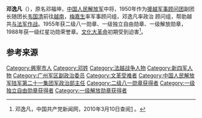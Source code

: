 {{noteTA
|1=zh-hans:蒋介石;zh-hk:蒋介石;zh-tw:蒋中正;
|2=zh-hans:斯大林;zh-hk:史太林;zh-tw:史達林;
|3=zh-cn:朝鲜战争; zh-sg:韩战; zh-tw:韓戰; zh-hk:韓戰;}}
{{Infobox_officeholder
| name = 邓逸凡
| image name = Deng Yifan.jpg
| width = 200
| now = 
| period = 
| Sex =
| different name =邓国雄
| party = {{中国共产党}}
| nationality = {{PRC}}
| Native place =
| date of birth = 1912年6月14日
| place of birth = {{QIN}}[[广东省|广东省]][[兴宁县|兴宁县]]水口镇峭峰堡村（今小丰村）
| date of death = {{death date and age|2004|9|3|1912|6|14}}
| place of death = {{PRC}}[[广州|广州]]
| religion = [[共产主义|共产主义]]
| spouse = 
| relatives = 
| educate = 
* 兴宁新圩正立小学
* 松树圩崇德小学
* 尚友小学
* 水口区立高小
* 1927年秋，兴宁县兴民中学
| past =
* 红4军第10师政治部秘书、宣传科干事，红1军团第2师参谋处文书
* 新四军政治部秘书长
* 第三野战军第21军政治部主任，华东军政大学第三总队政治委员
* 广州军区生产建设兵团副司令员，军区副政治委员、顾问
* 1977-1984年，广州军区副政治委员
| work =
}}
'''邓逸凡'''（{{bd|1912年|6月14日|2004年|9月3日}}），原名邓福坤，[[中国人民解放军|中国人民解放军]]中将，1950年作为[[援越军事顾问团|援越军事顾问团]]副团长随团长[[韦国清|韦国清]]前往[[越南|越南]]，[[梅嘉生|梅嘉生]]率军事顾问组，邓逸凡率政治
顾问组，帮助越共[[第一次印度支那战争|与法军作战]]。1955年获二级八一勋章、一级独立自由勋章、一级解放勋章，1988年获一级红星功勋荣誉章。[[文化大革命|文化大革命]]初期受到迫害<ref name="官方">邓逸凡，中国共产党新闻网，2010年3月10日查阅[http://dangshi.people.com.cn/GB/165617/165618/166491/167908/9975140.html] {{Wayback|url=http://dangshi.people.com.cn/GB/165617/165618/166491/167908/9975140.html |date=20190605061341 }}。</ref>。

== 参考来源 ==
{{reflist}}

{{中国军事人物小作品}}
{{中國人民解放軍開國中將}}

[[Category:興寧市人|Category:興寧市人]]
[[Category:邓姓|Category:邓姓]]
[[Category:法越战争人物|Category:法越战争人物]]
[[Category:新四军人物|Category:新四军人物]]
[[Category:广州军区副政治委员|Category:广州军区副政治委员]]
[[Category:文革受难者|Category:文革受难者]]
[[Category:中国人民解放军陆军第二十一集团军政治部主任|Category:中国人民解放军陆军第二十一集团军政治部主任]]
[[Category:二级八一勋章获得者|Category:二级八一勋章获得者]]
[[Category:一级独立自由勋章获得者|Category:一级独立自由勋章获得者]]
[[Category:一级解放勋章获得者|Category:一级解放勋章获得者]]